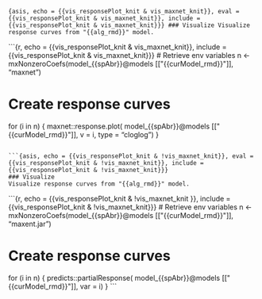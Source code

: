 ```{asis, echo = {{vis_responsePlot_knit & vis_maxnet_knit}}, eval = {{vis_responsePlot_knit & vis_maxnet_knit}}, include = {{vis_responsePlot_knit & vis_maxnet_knit}}}
### Visualize
Visualize response curves from "{{alg_rmd}}" model.
```

```{r, echo = {{vis_responsePlot_knit & vis_maxnet_knit}}, include = {{vis_responsePlot_knit & vis_maxnet_knit}}}
# Retrieve env variables
n <- mxNonzeroCoefs(model_{{spAbr}}@models[["{{curModel_rmd}}"]], "maxnet")

# Create response curves
for (i in n) {
maxnet::response.plot(
  model_{{spAbr}}@models[["{{curModel_rmd}}"]],
  v = i,
  type = "cloglog")
}
```

```{asis, echo = {{vis_responsePlot_knit & !vis_maxnet_knit}}, eval = {{vis_responsePlot_knit & !vis_maxnet_knit}}, include = {{vis_responsePlot_knit & !vis_maxnet_knit}}}
### Visualize
Visualize response curves from "{{alg_rmd}}" model.
```

```{r, echo = {{vis_responsePlot_knit & !vis_maxnet_knit }}, include = {{vis_responsePlot_knit & !vis_maxnet_knit}}}
# Retrieve env variables
n <- mxNonzeroCoefs(model_{{spAbr}}@models[["{{curModel_rmd}}"]], "maxent.jar")

# Create response curves
for (i in n) {
predicts::partialResponse(
  model_{{spAbr}}@models[["{{curModel_rmd}}"]],
  var = i)
}
```

